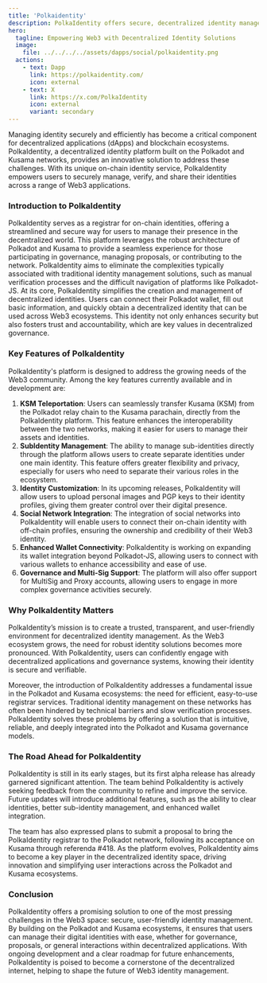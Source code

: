 ```yaml
---
title: 'Polkaidentity'
description: PolkaIdentity offers secure, decentralized identity management for Polkadot and Kusama, enhancing trust and interoperability across Web3 applications.
hero:
  tagline: Empowering Web3 with Decentralized Identity Solutions
  image: 
    file: ../../../../assets/dapps/social/polkaidentity.png
  actions:
    - text: Dapp
      link: https://polkaidentity.com/
      icon: external
    - text: X
      link: https://x.com/PolkaIdentity
      icon: external
      variant: secondary
---
```



Managing identity securely and efficiently has become a critical component for decentralized applications (dApps) and blockchain ecosystems. PolkaIdentity, a decentralized identity platform built on the Polkadot and Kusama networks, provides an innovative solution to address these challenges. With its unique on-chain identity service, PolkaIdentity empowers users to securely manage, verify, and share their identities across a range of Web3 applications.

### Introduction to PolkaIdentity
PolkaIdentity serves as a registrar for on-chain identities, offering a streamlined and secure way for users to manage their presence in the decentralized world. This platform leverages the robust architecture of Polkadot and Kusama to provide a seamless experience for those participating in governance, managing proposals, or contributing to the network. PolkaIdentity aims to eliminate the complexities typically associated with traditional identity management solutions, such as manual verification processes and the difficult navigation of platforms like Polkadot-JS.
At its core, PolkaIdentity simplifies the creation and management of decentralized identities. Users can connect their Polkadot wallet, fill out basic information, and quickly obtain a decentralized identity that can be used across Web3 ecosystems. This identity not only enhances security but also fosters trust and accountability, which are key values in decentralized governance.

### Key Features of PolkaIdentity
PolkaIdentity's platform is designed to address the growing needs of the Web3 community. Among the key features currently available and in development are:
1. **KSM Teleportation**: Users can seamlessly transfer Kusama (KSM) from the Polkadot relay chain to the Kusama parachain, directly from the PolkaIdentity platform. This feature enhances the interoperability between the two networks, making it easier for users to manage their assets and identities.
2. **SubIdentity Management**: The ability to manage sub-identities directly through the platform allows users to create separate identities under one main identity. This feature offers greater flexibility and privacy, especially for users who need to separate their various roles in the ecosystem.
3. **Identity Customization**: In its upcoming releases, PolkaIdentity will allow users to upload personal images and PGP keys to their identity profiles, giving them greater control over their digital presence.
4. **Social Network Integration**: The integration of social networks into PolkaIdentity will enable users to connect their on-chain identity with off-chain profiles, ensuring the ownership and credibility of their Web3 identity.
5. **Enhanced Wallet Connectivity**: PolkaIdentity is working on expanding its wallet integration beyond Polkadot-JS, allowing users to connect with various wallets to enhance accessibility and ease of use.
6. **Governance and Multi-Sig Support**: The platform will also offer support for MultiSig and Proxy accounts, allowing users to engage in more complex governance activities securely.

### Why PolkaIdentity Matters
PolkaIdentity’s mission is to create a trusted, transparent, and user-friendly environment for decentralized identity management. As the Web3 ecosystem grows, the need for robust identity solutions becomes more pronounced. With PolkaIdentity, users can confidently engage with decentralized applications and governance systems, knowing their identity is secure and verifiable.

Moreover, the introduction of PolkaIdentity addresses a fundamental issue in the Polkadot and Kusama ecosystems: the need for efficient, easy-to-use registrar services. Traditional identity management on these networks has often been hindered by technical barriers and slow verification processes. PolkaIdentity solves these problems by offering a solution that is intuitive, reliable, and deeply integrated into the Polkadot and Kusama governance models.

### The Road Ahead for PolkaIdentity
PolkaIdentity is still in its early stages, but its first alpha release has already garnered significant attention. The team behind PolkaIdentity is actively seeking feedback from the community to refine and improve the service. Future updates will introduce additional features, such as the ability to clear identities, better sub-identity management, and enhanced wallet integration.

The team has also expressed plans to submit a proposal to bring the PolkaIdentity registrar to the Polkadot network, following its acceptance on Kusama through referenda #418. As the platform evolves, PolkaIdentity aims to become a key player in the decentralized identity space, driving innovation and simplifying user interactions across the Polkadot and Kusama ecosystems.

### Conclusion
PolkaIdentity offers a promising solution to one of the most pressing challenges in the Web3 space: secure, user-friendly identity management. By building on the Polkadot and Kusama ecosystems, it ensures that users can manage their digital identities with ease, whether for governance, proposals, or general interactions within decentralized applications. With ongoing development and a clear roadmap for future enhancements, PolkaIdentity is poised to become a cornerstone of the decentralized internet, helping to shape the future of Web3 identity management.